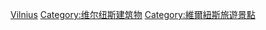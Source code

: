 {{Commonscat|Palaces in Vilnius}}

[[Category:立陶宛宫殿|Vilnius]]
[[Category:维尔纽斯建筑物|Category:维尔纽斯建筑物]]
[[Category:維爾紐斯旅遊景點|Category:維爾紐斯旅遊景點]]